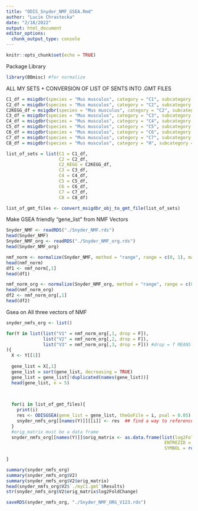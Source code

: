 ```yaml
---
title: "ODIS_Snyder_NMF_GSEA.Rmd"
author: "Lucie Chrastecka"
date: "2/18/2022"
output: html_document
editor_options: 
  chunk_output_type: console
---
```


```r
knitr::opts_chunk$set(echo = TRUE)
```
Package Library
```r
library(BBmisc) #for normalize

```

ALL MY SETS + CONVERSION OF LIST OF SENTS INTO .GMT FILES
```r
C1_df = msigdbr(species = "Mus musculus", category = "C1", subcategory = "")
C2_df = msigdbr(species = "Mus musculus", category = "C2", subcategory = "CGP")
C2KEGG_df = msigdbr(species = "Mus musculus", category = "C2", subcategory = "CP:KEGG")
C3_df = msigdbr(species = "Mus musculus", category = "C3", subcategory = "MIR:MIRDB")
C4_df = msigdbr(species = "Mus musculus", category = "C4", subcategory = "CGN")
C5_df = msigdbr(species = "Mus musculus", category = "C5", subcategory = "BP")
C6_df = msigdbr(species = "Mus musculus", category = "C6", subcategory = "")
C7_df = msigdbr(species = "Mus musculus", category = "C7", subcategory = "IMMUNESIGDB")
C8_df = msigdbr(species = "Mus musculus", category = "H", subcategory = "")

list_of_sets = list(C1 = C1_df,
                    C2 = C2_df,
                    C2_KEGG = C2KEGG_df,
                    C3 = C3_df,
                    C4 = C4_df,
                    C5 = C5_df,
                    C6 = C6_df,
                    C7 = C7_df,
                    C8 = C8_df)

list_of_gmt_files <- convert_msigdbr_obj_to_gmt_file(list_of_sets)
```

Make GSEA friendly "gene_list" from NMF Vectors
```r
Snyder_NMF <- readRDS("./Snyder_NMF.rds")
head(Snyder_NMF)
Snyder_NMF_org <- readRDS("./Snyder_NMF_org.rds")
head(Snyder_NMF_org)

nmf_norm <- normalize(Snyder_NMF, method = "range", range = c(0, 1), margin = 1L, on.constant = "quiet")
head(nmf_norm)
df1 <- nmf_norm[,1]
head(df1)

nmf_norm_org <- normalize(Snyder_NMF_org, method = "range", range = c(0, 1), margin = 1L, on.constant = "quiet")
head(nmf_norm_org)
df2 <- nmf_norm_org[,1]
head(df2)
```

Gsea on All three vectors of NMF
```r

snyder_nmfs_org <- list()

for(Y in list(list("V1" = nmf_norm_org[,1, drop = F]),
              list("V2" = nmf_norm_org[,2, drop = F]),
              list("V3" = nmf_norm_org[,3, drop = F])) #drop = f MEANS KEEP IT AS A MATRIX WITH COLLUMNS AND 
){
  X <- Y[[1]]
  
  gene_list = X[,1]
  gene_list = sort(gene_list, decreasing = TRUE)
  gene_list = gene_list[!duplicated(names(gene_list))]
  head(gene_list, n = 5)
  

  
  for(i in list_of_gmt_files){
    print(i)
    res <- ODISGSEA(gene_list = gene_list, theGoFile = i, pval = 0.05)
    snyder_nmfs_org[[names(Y)]][[i]] <- res  ## find a way to reference "nmf_norm" and "nmf_norm_org"
  }
  #orig_matrix must be a data frame
  snyder_nmfs_org[[names(Y)]]$orig_matrix <- as.data.frame(list(log2FoldChange = gene_list,
                                                            ENTREZID = row.names(X),
                                                            SYMBOL = row.names(X)))
  
}

summary(snyder_nmfs_org)
summary(snyder_nmfs_org$V2)
summary(snyder_nmfs_org$V2$orig_matrix)
head(snyder_nmfs_org$V2$`./myC1.gmt`$Results)
str(snyder_nmfs_org$V2$orig_matrix$log2FoldChange)

saveRDS(snyder_nmfs_org, "./Snyder_NMF_ORG_V123.rds")

```